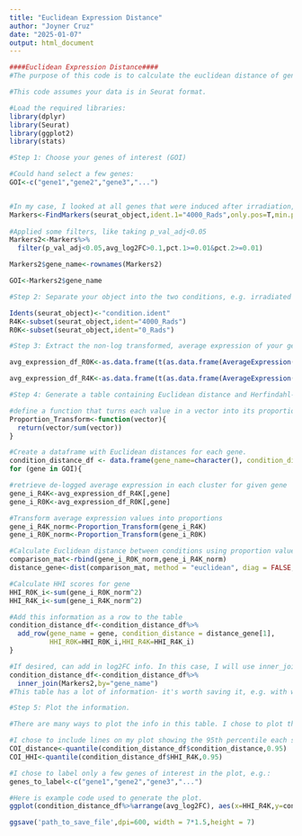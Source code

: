 ---
title: "Euclidean Expression Distance"
author: "Joyner Cruz"
date: "2025-01-07"
output: html_document
---

```{r}
####Euclidean Expression Distance####
#The purpose of this code is to calculate the euclidean distance of gene expression between two conditions for genes of interest, considering the proportion of expression in each cluster as a dimension. This can give a general idea of the similarity of overall expression pattern in the same tissue in different conditions.

#This code assumes your data is in Seurat format. 
```

```{r}
#Load the required libraries:
library(dplyr)
library(Seurat)
library(ggplot2)
library(stats)
```

```{r}
#Step 1: Choose your genes of interest (GOI)

#Could hand select a few genes:
GOI<-c("gene1","gene2","gene3","...")


#In my case, I looked at all genes that were induced after irradiation, like this:
Markers<-FindMarkers(seurat_object,ident.1="4000_Rads",only.pos=T,min.pct=0.01,logfc.threshold=0)
  
#Applied some filters, like taking p_val_adj<0.05
Markers2<-Markers%>%
  filter(p_val_adj<0.05,avg_log2FC>0.1,pct.1>=0.01&pct.2>=0.01)

Markers2$gene_name<-rownames(Markers2)

GOI<-Markers2$gene_name
```

```{r}
#Step 2: Separate your object into the two conditions, e.g. irradiated vs unirradiated

Idents(seurat_object)<-"condition.ident"
R4K<-subset(seurat_object,ident="4000_Rads")
R0K<-subset(seurat_object,ident="0_Rads")
```


```{r}
#Step 3: Extract the non-log transformed, average expression of your genes for each cluster in each condition. Group.by let's you pick what cluster annotations you want to use for this analysis.

avg_expression_df_R0K<-as.data.frame(t(as.data.frame(AverageExpression(object = R0K,group.by = "region.ident",features=GOI,layer="data"))))

avg_expression_df_R4K<-as.data.frame(t(as.data.frame(AverageExpression(object = R4K,group.by = "region.ident",features=GOI,layer="data"))))
```


```{r}
#Step 4: Generate a table containing Euclidean distance and Herfindahl-Hirschman Index (HHI) scores for each gene of interest

#define a function that turns each value in a vector into its proportion contribution to the sum of the vector
Proportion_Transform<-function(vector){
  return(vector/sum(vector))
}

#Create a dataframe with Euclidean distances for each gene. 
condition_distance_df <- data.frame(gene_name=character(), condition_distance=numeric(),HHI_R0K=numeric(),HHI_R4K=numeric()) 
for (gene in GOI){

#retrieve de-logged average expression in each cluster for given gene
gene_i_R4K<-avg_expression_df_R4K[,gene]
gene_i_R0K<-avg_expression_df_R0K[,gene]

#Transform average expression values into proportions
gene_i_R4K_norm<-Proportion_Transform(gene_i_R4K)
gene_i_R0K_norm<-Proportion_Transform(gene_i_R0K)

#Calculate Euclidean distance between conditions using proportion values
comparison_mat<-rbind(gene_i_R0K_norm,gene_i_R4K_norm)
distance_gene<-dist(comparison_mat, method = "euclidean", diag = FALSE, upper = FALSE)

#Calculate HHI scores for gene
HHI_R0K_i<-sum(gene_i_R0K_norm^2)
HHI_R4K_i<-sum(gene_i_R4K_norm^2)

#Add this information as a row to the table
condition_distance_df<-condition_distance_df%>% 
  add_row(gene_name = gene, condition_distance = distance_gene[1],
          HHI_R0K=HHI_R0K_i,HHI_R4K=HHI_R4K_i)
}

#If desired, can add in log2FC info. In this case, I will use inner_join() to join the original Marker table generated above:
condition_distance_df<-condition_distance_df%>%
  inner_join(Markers2,by="gene_name")
#This table has a lot of information- it's worth saving it, e.g. with write.csv(). Condition_distance is the Euclidean distance. The higher this number, the less similar the pattern of expression for each gene between condition. 
```

```{r}
#Step 5: Plot the information.

#There are many ways to plot the info in this table. I chose to plot the Euclidean expression distance against the 4000 rad condition HHI score for each gene, represented as a point. I add 95th percentile lines for each axis and map the color of each gene to the log2FC value (irradiated vs unirradiated)

#I chose to include lines on my plot showing the 95th percentile each score. 
COI_distance<-quantile(condition_distance_df$condition_distance,0.95)
COI_HHI<-quantile(condition_distance_df$HHI_R4K,0.95)

#I chose to label only a few genes of interest in the plot, e.g.:
genes_to_label<-c("gene1","gene2","gene3","...")

#Here is example code used to generate the plot. 
ggplot(condition_distance_df%>%arrange(avg_log2FC), aes(x=HHI_R4K,y=condition_distance))+geom_point(aes(color=avg_log2FC),alpha=0.5,size=4) + scale_color_viridis(option="turbo") +scale_x_continuous(breaks=seq(0,1,0.1))+ theme(axis.text.x = element_text(angle = 45, vjust = 1, hjust=1,size=20, face="bold",color="black"),axis.text.y= element_text(size=20,face="bold",color="black"),axis.title.x = element_text(size=20,color="black",face="bold"),axis.title.y=element_text(size=20,face="bold",color="black"), legend.text = element_text(size=20,color="black",face="bold"),legend.title = element_text(size=20,color="black",face="bold"), legend.key.size = unit(1.3,"line"),legend.position = c(0.85, 0.83),legend.background = element_rect(fill="transparent",size=2, linetype="solid", colour ="transparent")) +ylab("0R vs 4000R Euclidean Distance")+xlab("HHI: 4000 Rads (PD Regions)") +geom_hline(aes(yintercept = COI_distance),linetype="dashed",size=1,color="grey40")+geom_vline(aes(xintercept = COI_HHI),linetype="dashed",size=1,color="grey40") +geom_text_repel(aes(label=ifelse(HHI_R4K>0.6|condition_distance>0.4,gene_name,ifelse(gene_name%in%genes_to_label,gene_name,""))), force=0.55,max.overlaps=100000,size=5.5,fontface="bold",color="black",position="dodge",min.segment.length=0.01,segment.size=0.5)+ labs(colour = "Average Log2FC")

ggsave('path_to_save_file',dpi=600, width = 7*1.5,height = 7)
```

